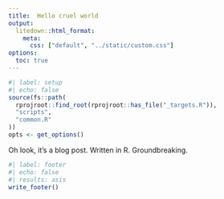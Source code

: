 ```yaml
---
title:  Hello cruel world
output:
  litedown::html_format:
    meta:
      css: ["default", "../static/custom.css"]
options:
  toc: true
---
```


```r
#| label: setup
#| echo: false
source(fs::path(
  rprojroot::find_root(rprojroot::has_file("_targets.R")),
  "scripts",
  "common.R"
))
opts <- get_options()
```


Oh look, it's a blog post. Written in R. Groundbreaking.


```r
#| label: footer
#| echo: false
#| results: asis
write_footer()
```

